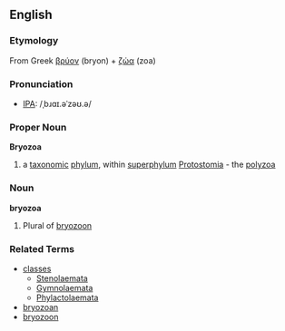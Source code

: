 ==English==
===Etymology===
From Greek [[βρύον]] (bryon) + [[ζώα]] (zoa)

===Pronunciation===
* [[Wiktionary:Pronunciation_key|IPA]]: /ˌbɹɑɪ.əˈzəʊ.ə/

===Proper Noun===
{{wikipedia}}
'''Bryozoa'''
#a [[taxonomic]] [[phylum]], within [[superphylum]] [[Protostomia]] - the [[polyzoa]]

===Noun===
'''bryozoa'''
# Plural of [[bryozoon]]

===Related Terms===
{{wikispecies}}
*[[classes]]
**[[Stenolaemata]]
**[[Gymnolaemata]]
**[[Phylactolaemata]]
*[[bryozoan]]
*[[bryozoon]]